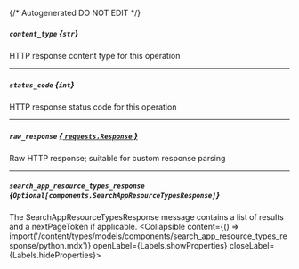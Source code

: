 {/* Autogenerated DO NOT EDIT  */}

##### `content_type` *{`str`}*
HTTP response content type for this operation

---
##### `status_code` *{`int`}*
HTTP response status code for this operation

---
##### `raw_response` [*{ `requests.Response` }*](https://requests.readthedocs.io/en/latest/api/#requests.Response)
Raw HTTP response; suitable for custom response parsing

---
##### `search_app_resource_types_response` *{`Optional[components.SearchAppResourceTypesResponse]`}*
The SearchAppResourceTypesResponse message contains a list of results and a nextPageToken if applicable.
<Collapsible content={() => import('/content/types/models/components/search_app_resource_types_response/python.mdx')} openLabel={Labels.showProperties} closeLabel={Labels.hideProperties}>
</Collapsible>


